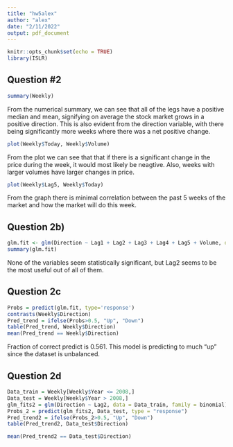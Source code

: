 ```yaml
---
title: "hw5alex"
author: "alex"
date: "2/11/2022"
output: pdf_document
---
```


```r
knitr::opts_chunk$set(echo = TRUE)
library(ISLR)
```

## Question #2

```r
summary(Weekly)
```

From the numerical summary, we can see that all of the legs have a positive median and mean, signifying on average the stock market grows in a positive direction. This is also evident from the direction variable, with there being significantly more weeks where there was a net positive change.

```r
plot(Weekly$Today, Weekly$Volume)
```

From the plot we can see that that if there is a significant change in the price during the week, it would most likely be neagtive. Also, weeks with larger volumes have larger changes in price.

```r
plot(Weekly$Lag5, Weekly$Today)
```
From the graph there is minimal correlation between the past 5 weeks of the market and how the market will do this week.

## Question 2b)

```r
glm.fit <- glm(Direction ~ Lag1 + Lag2 + Lag3 + Lag4 + Lag5 + Volume, data = Weekly, family = binomial)
summary(glm.fit)
```
None of the variables seem statistically significant, but Lag2 seems to be the most useful out of all of them.

## Question 2c
```r
Probs = predict(glm.fit, type='response')
contrasts(Weekly$Direction)
Pred_trend = ifelse(Probs>0.5, "Up", "Down")
table(Pred_trend, Weekly$Direction)
mean(Pred_trend == Weekly$Direction)
```
Fraction of correct predict is 0.561. This model is predicting to much "up" since the dataset is unbalanced.

## Question 2d
```r
Data_train = Weekly[Weekly$Year <= 2008,]
Data_test = Weekly[Weekly$Year > 2008,]
glm_fits2 = glm(Direction ~ Lag2, data = Data_train, family = binomial)
Probs_2 = predict(glm_fits2, Data_test, type = "response")
Pred_trend2 = ifelse(Probs_2>0.5, "Up", "Down")
table(Pred_trend2, Data_test$Direction)
```
```r
mean(Pred_trend2 == Data_test$Direction)
```